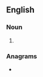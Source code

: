 ==English==

===Noun===
{{en-noun}}

# {{alternative spelling of|Scouser|lang=en}}

===Anagrams===
* {{anagrams|en|occurse}}